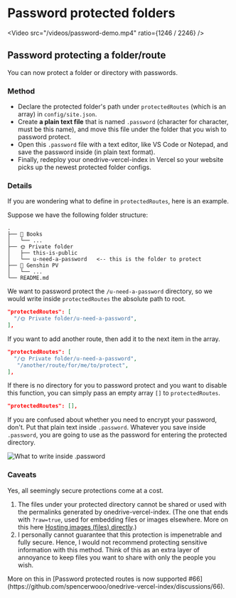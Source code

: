 
# Password protected folders

<Video src="/videos/password-demo.mp4" ratio={1246 / 2246} />

## Password protecting a folder/route

You can now protect a folder or directory with passwords.

### Method

- Declare the protected folder's path under `protectedRoutes` (which is an array) in `config/site.json`.
- Create **a plain text file** that is named `.password` (character for character, must be this name), and move this file under the folder that you wish to password protect.
- Open this `.password` file with a text editor, like VS Code or Notepad, and save the password inside (in plain text format).
- Finally, redeploy your onedrive-vercel-index in Vercel so your website picks up the newest protected folder configs.

### Details

If you are wondering what to define in `protectedRoutes`, here is an example.

Suppose we have the following folder structure:

```
.
├── 📕 Books
│   └── ...
├── 🌞 Private folder
│   ├── this-is-public
│   └── u-need-a-password   <-- this is the folder to protect
├── 🍡 Genshin PV
│   └── ...
└── README.md
```

We want to password protect the `/u-need-a-password` directory, so we would write inside `protectedRoutes` the absolute path to root.

```json
"protectedRoutes": [
  "/🌞 Private folder/u-need-a-password",
],
```

If you want to add another route, then add it to the next item in the array.

```json
"protectedRoutes": [
  "/🌞 Private folder/u-need-a-password",
   "/another/route/for/me/to/protect",
],
```

If there is no directory for you to password protect and you want to disable this function, you can simply pass an empty array `[]` to `protectedRoutes`.

```json
"protectedRoutes": [],
```

If you are confused about whether you need to encrypt your password, don't. Put that plain text inside `.password`. Whatever you save inside `.password`, you are going to use as the password for entering the protected directory.

![What to write inside .password](../_images/features/dot-password-file.png)

### Caveats

Yes, all seemingly secure protections come at a cost.

1. The files under your protected directory cannot be shared or used with the permalinks generated by onedrive-vercel-index. (The one that ends with `?raw=true`, used for embedding files or images elsewhere. More on this here [Hosting images (files) directly](https://www.notion.so/Hosting-images-files-directly-60f34f5db7d94264ad3941296340a32e).)
2. I personally cannot guarantee that this protection is impenetrable and fully secure. Hence, I would not recommend protecting sensitive information with this method. Think of this as an extra layer of annoyance to keep files you want to share with only the people you wish.

<Callout emoji="🗣">
  More on this in [Password protected routes is now supported
  #66](https://github.com/spencerwooo/onedrive-vercel-index/discussions/66).
</Callout>
